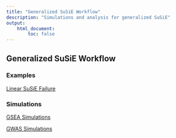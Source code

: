 ```yaml
---
title: "Generalized SuSiE Workflow"
description: "Simulations and analysis for generalized SuSiE"
output: 
    html_document:
        toc: false
---
```


## Generalized SuSiE Workflow

### Examples

[Linear SuSiE Failure](linear_fail.html)


### Simulations

[GSEA Simulations](gsea_simulation_report.html)

[GWAS Simulations](ukbb_simulation_report.html)